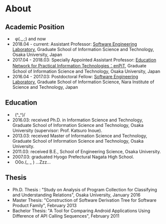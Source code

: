 # About

## Academic Position
  * &nbsp; φ(._.;) and now
  * 2018.04 - current: Assistant Professor: 
     [Software Engineering Laboratory](https://sel.ist.osaka-u.ac.jp/),
     Graduate School of Information Science and Technology, Osaka University, Japan
  * 2017.04 - 2018.03: Specially Appointed Assistant Professor: 
     [Education Network for Practical Information Technologies：enPiT](https://www.enpit.jp/),
     Graduate School of Information Science and Technology, Osaka University, Japan
  * 2016.04 - 2017.03: Postdoctoral Fellow: 
     [Software Engineering Laboratory](https://naist-se.github.io/),
     Graduate School of Information Science, Nara Institute of Science and Technology, Japan

## Education
  * &nbsp; (^_^)/
  * 2016.03: received Ph.D. in Information Science and Technology, Graduate School of Information Science and Technology, 
     Osaka University (supervisor: Prof. Katsuro Inoue).
  * 2013.03: received Master of Information Science and Technology, Graduate School of Information Science and Technology, Osaka University.
  * 2011.03: received B.E., School of Engineering Science, Osaka University.
  * 2007.03: graduated Hyogo Prefectural Nagata High School.
  * &nbsp; O0o.(_ _ ) ...Zzz...

## Thesis
  * Ph.D. Thesis : "Study on Analysis of Program Collection for Classifying and Understanding Relations", Osaka University, January 2016
  * Master Thesis: "Construction of Software Derivation Tree for Software Product Family", February 2013
  * Bachelor Thesis: "A Tool for Comparing Android Applications Using Difference of API Calling Sequences", February 2011